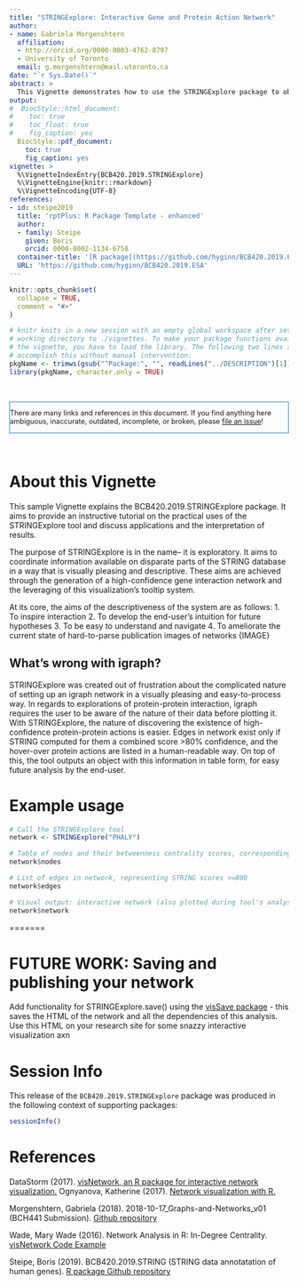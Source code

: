 ```yaml
---
title: "STRINGExplore: Interactive Gene and Protein Action Network"
author:
- name: Gabriela Morgenshtern
  affiliation: 
  - http://orcid.org/0000-0003-4762-8797
  - University of Toronto
  email: g.morgenshtern@mail.utoronto.ca
date: "`r Sys.Date()`"
abstract: >
  This Vignette demonstrates how to use the STRINGExplore package to obtain an interactive network from high confidence STRING scores of a curated gene system.
output:
#  BiocStyle::html_document:
#    toc: true
#    toc_float: true
#    fig_caption: yes
  BiocStyle::pdf_document:
    toc: true
    fig_caption: yes
vignette: >
  %\VignetteIndexEntry{BCB420.2019.STRINGExplore}
  %\VignetteEngine{knitr::rmarkdown}
  %\VignetteEncoding{UTF-8}
references:
- id: steipe2019
  title: 'rptPlus: R Package Template - enhanced'
  author:
  - family: Steipe
    given: Boris
    orcid: 0000-0002-1134-6758
  container-title: '[R package](https://github.com/hyginn/BCB420.2019.ESA)'
  URL: 'https://github.com/hyginn/BCB420.2019.ESA'
---
```


<!--- this inline style supports diff-like highlighting -->
<style>
  .add {
    color: #22863a;
    background-color: #f0fff4;
  }
  .del {
    color: #b31d28;
    background-color: #ffeef0;
  }
</style>


```r
knitr::opts_chunk$set(
  collapse = TRUE,
  comment = "#>"
)

# knitr knits in a new session with an empty global workspace after setting its
# working directory to ./vignettes. To make your package functions available in
# the vignette, you have to load the library. The following two lines should
# accomplish this without manual intervention:
pkgName <- trimws(gsub("^Package:", "", readLines("../DESCRIPTION")[1]))
library(pkgName, character.only = TRUE)

```

&nbsp;

<div style="font-size:90%;border:solid 1px #337ab7;background-color:#FAFBFC;margin-right:0px;">
There are many links and references in this document. If you find anything here
ambiguous, inaccurate, outdated, incomplete, or broken, please
[file an issue](https://github.com/hyginn/BCB420.2019.ESA/issues)!
</div>

&nbsp;

# About this Vignette

This sample Vignette explains the BCB420.2019.STRINGExplore package. It aims to provide an instructive tutorial on the practical uses of the STRINGExplore tool and discuss applications and the interpretation of results.

The purpose of STRINGExplore is in the name-- it is exploratory. It aims to coordinate information available on disparate parts of the STRING database in a way that is visually pleasing and descriptive. These aims are achieved through the generation of a high-confidence gene interaction network and the leveraging of this visualization's tooltip system.

At its core, the aims of the descriptiveness of the system are as follows:
1. To inspire interaction
2. To develop the end-user's intuition for future hypotheses 
3. To be easy to understand and navigate
4. To ameliorate the current state of hard-to-parse publication images of networks {IMAGE}

## What's wrong with igraph?

STRINGExplore was created out of frustration about the complicated nature of setting up an igraph network in a visually pleasing and easy-to-process way. In regards to explorations of protein-protein interaction, igraph requires the user to be aware of the nature of their data before plotting it. With STRINGExplore, the nature of discovering the existence of high-confidence protein-protein actions is easier. Edges in network exist only if STRING computed for them a combined score >80% confidence, and the hover-over protein actions are listed in a human-readable way. On top of this, the tool outputs an object with this information in table form, for easy future analysis by the end-user.

# Example usage

```R
# Call the STRINGExplore tool
network <- STRINGExplore("PHALY")

# Table of nodes and their betweenness centrality scores, corresponding to the genes that are part of at # least 1 high-confidence edge:
network$nodes

# List of edges in network, representing STRING scores >=800
network$edges

# Visual output: interactive network (also plotted during tool's analysis)
network$network
```
=======

# FUTURE WORK: Saving and publishing your network
Add functionality for STRINGExplore.save() using the [visSave package](https://rdrr.io/cran/visNetwork/man/visSave.html)
- this saves the HTML of the network and all the dependencies of this analysis. Use this HTML on your research site for some snazzy interactive visualization axn


# Session Info

This release of the `BCB420.2019.STRINGExplore` package was produced in the following context of supporting packages:

```r
sessionInfo()
```

<!-- the bibliography appears at the end of the page -->
# References
DataStorm (2017). [visNetwork, an R package for interactive network visualization.](https://datastorm-open.github.io/visNetwork/options.html)
Ognyanova, Katherine (2017). [Network visualization with R.](http://kateto.net/wp-content/uploads/2017/06/Polnet%202017%20R%20Network%20Visualization%20Workshop.pdf)

Morgenshtern, Gabriela (2018). 2018-10-17_Graphs-and-Networks_v01 (BCH441 Submission). [Github repository](https://github.com/gabmorg/bch411-2018/blob/master/2018-10-17_Graphs-and-Networks_v01.R)

Wade, Mary Wade (2016). Network Analysis in R: In-Degree Centrality. [visNetwork Code Example](https://rstudio-pubs-static.s3.amazonaws.com/157501_93a72a58ec614946901e10edf78c1384.html)

Steipe, Boris (2019). BCB420.2019.STRING (STRING data annotatation of human genes). [R package  Github repository](https://github.com/hyginn/BCB420.2019.STRING)



<!-- End -->
